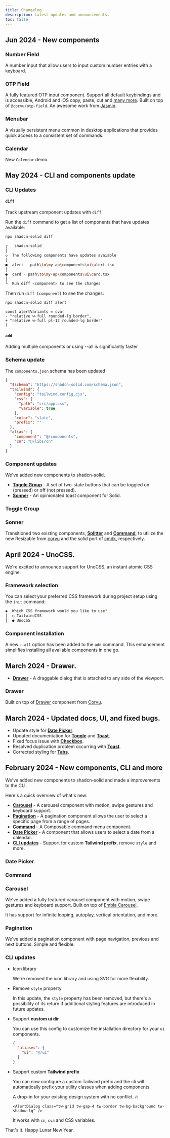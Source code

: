 ```yaml
---
title: Changelog
description: Latest updates and announcements.
toc: false
---
```



## Jun 2024 - New components

### Number Field

A number input that allow users to input custom number entries with a keyboard.

<ComponentPreview name="number-field-demo" client:only="solid-js" />

### OTP Field

A fully featured OTP input component. Support all default keybindings and is accessible, Android and iOS copy, paste, cut and [many more](https://corvu.dev/docs/primitives/otp-field/#features). Built on top of `@corvu/otp-field`. An awesome work from [Jasmin](https://x.com/giyo_moon/).

<ComponentPreview name="otp-field-demo" client:only="solid-js" />

### Menubar

A visually persistent menu common in desktop applications that provides quick access to a consistent set of commands.

<ComponentPreview name="menubar-demo" client:only="solid-js" />

### Calendar

New `Calendar` demo.

<ComponentPreview name="calendar-demo" client:only="solid-js" />

## May 2024 - CLI and components update

### CLI Updates

#### `diff`

Track upstream component updates with `diff`.

Run the `diff` command to get a list of components that have updates available:

```bash
npx shadcn-solid diff
```

```bash
┌   shadcn-solid
│
◇  The following components have updates avaiable
│
●  alert - path\to\my-ap\components\ui\alert.tsx
│
●  card - path\to\my-ap\components\ui\card.tsx
│
└  Run diff <component> to see the changes
```

Then run `diff [component]` to see the changes:

```bash
npx shadcn-solid diff alert
```

```tsx
const alertVariants = cva(
- "relative w-full rounded-lg border",
+ "relative w-full pl-12 rounded-lg border"
)
```

#### `add`

Adding multiple components or using --all is significantly faster

### Schema update

The `components.json` schema has been updated

```json title="New schema" {5-9,12-15}
{
  "$schema": "https://shadcn-solid.com/schema.json",
  "tailwind": {
    "config": "tailwind.config.cjs",
    "css": {
      "path": "src/app.css",
      "variable": true
    },
    "color": "slate",
    "prefix": ""
  },
  "alias": {
    "component": "@/components",
    "cn": "@/libs/cn"
  }
}
```

### Component updates

We've added new components to shadcn-solid.

- [**Toggle Group**](#toggle-group) - A set of two-state buttons that can be toggled on (pressed) or off (not pressed).
- [**Sonner**](#sonner) - An opinionated toast component for Solid.

### Toggle Group

<ComponentPreview name="toggle-group-demo" client:only="solid-js" />

### Sonner

<ComponentPreview name="sonner-demo" client:only="solid-js" />

Transitioned two existing components, [**Splitter**](components/resizable) and [**Command**](components/command), to utilize the new Resizable from [corvu](https://corvu.dev) and the solid port of [cmdk](https://cmdk-solid.vercel.app), respectively.

## April 2024 - UnoCSS.

We're excited to announce support for UnoCSS, an instant atomic CSS engine.

### Framework selection

You can select your preferred CSS framework during project setup using the `init` command:

```bash
◆  Which CSS framework would you like to use?
│  ○ TailwindCSS
│  ● UnoCSS
```

### Component installation

A new `--all` option has been added to the `add` command. This enhancement simplifies installing all available components in one go.

## March 2024 - Drawer.

- [**Drawer**](#drawer) - A draggable dialog that is attached to any side of the viewport.

### Drawer

Built on top of [Drawer](https://corvu.dev/docs/primitives/drawer) component from [Corvu](https://corvu.dev).

<ComponentPreview name="drawer-demo" client:only="solid-js" />

## March 2024 - Updated docs, UI, and fixed bugs.

- Update style for [**Date Picker**](components/date-picker).
- Updated documentation for [**Toggle**](components/toggle) and [**Toast**](components/toast).
- Fixed focus issue with [**Checkbox**](components/checkbox).
- Resolved duplication problem occurring with [**Toast**](components/toast).
- Corrected styling for [**Tabs**](components/tabs).

## February 2024 - New components, CLI and more

We've added new components to shadcn-solid and made a improvements to the CLI.

Here's a quick overview of what's new:

- [**Carousel**](#carousel) - A carousel component with motion, swipe gestures and keyboard support.
- [**Pagination**](#pagination) - A pagination component allows the user to select a specific page from a range of pages.
- [**Command**](#command) - A Composable command menu component.
- [**Date Picker**](#date-picker) - A component that allows users to select a date from a calendar.
- [**CLI updates**](#cli-updates) - Support for custom **Tailwind prefix**, remove `style` and more.

### Date Picker

<ComponentPreview name="date-picker-demo" client:only="solid-js" />

### Command

<ComponentPreview name="command-demo" client:only="solid-js" />

### Carousel

We've added a fully featured carousel component with motion, swipe gestures and keyboard support. Built on top of [Embla Carousel](https://www.embla-carousel.com).

It has support for infinite looping, autoplay, vertical orientation, and more.

<ComponentPreview name="carousel-demo" client:only="solid-js" />

### Pagination

We've added a pagination component with page navigation, previous and next buttons. Simple and flexible.

<ComponentPreview name="pagination-demo" client:only="solid-js" />

### CLI updates

- Icon library

  We're removed the icon library and using SVG for more flexibility.

- Remove `style` property

  In this update, the `style` property has been removed, but there's a possibility of its return if additional styling features are introduced in future updates.

- Support **custom ui dir**

  You can use this config to customize the installation directory for your `ui` components.

  ```json title="components.json"
  {
    "aliases": {
      "ui": "@/ui"
    }
  }
  ```

- Support custom **Tailwind prefix**

  You can now configure a custom Tailwind prefix and the cli will automatically prefix your utility classes when adding components.

  A drop-in for your existing design system with no conflict. 🔥

  ```tsx /tw-/
  <AlertDialog class="tw-grid tw-gap-4 tw-border tw-bg-background tw-shadow-lg" />
  ```

  It works with `cn`, `cva` and CSS variables.

That's it. Happy Lunar New Year.
